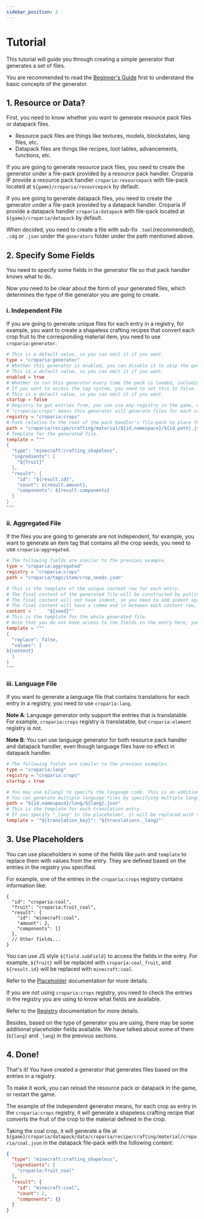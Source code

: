 ```yaml
---
sidebar_position: 2
---
```


# Tutorial

This tutorial will guide you through creating a simple generator that generates a set of files.

You are recommended to read the [Beginner's Guide](./) first to understand the basic concepts of the generator.

## 1. Resource or Data?

First, you need to know whether you want to generate resource pack files or datapack files.

- Resource pack files are things like textures, models, blockstates, lang files, etc.
- Datapack files are things like recipes, loot tables, advancements, functions, etc.

If you are going to generate resource pack files, you need to create the generator under a file-pack provided by a
resource pack handler. Croparia IF provide a resource pack handler `croparia:resourcepack` with file-pack located at
`${game}/croparia/resourcepack` by default.

If you are going to generate datapack files, you need to create the generator under a file-pack provided by a
datapack handler. Croparia IF provide a datapack handler `croparia:datapack` with file-pack located at
`${game}/croparia/datapack` by default.

When decided, you need to create a file with sub-fix `.toml`(recommended), `.cdg` or `.json` under the `generators` folder under the
path mentioned above.

## 2. Specify Some Fields

You need to specify some fields in the generator file so that pack handler knows what to do.

Now you need to be clear about the form of your generated files, which determines the type of the generator you are
going to create.

### i. Independent File

If you are going to generate unique files for each entry in a registry, for example, you want to create a shapeless
crafting recipes that convert each crop fruit to the corresponding material item, you need to use `croparia:generator`.

```toml title="Toml Example: Convert Crop Fruit to Material"
# This is a default value, so you can omit it if you want.
type = "croparia:generator"
# Whether this generator is enabled, you can disable it to skip the generation.
# This is a default value, so you can omit it if you want.
enabled = true
# Whether to run this generator every time the pack is loaded, including the game startup.
# If you want to access the tag system, you need to set this to false.
# This is a default value, so you can omit it if you want.
startup = false
# Registry to get entries from, you can use any registry in the game, or a custom registry provided by a mod.
# "croparia:crops" means this generator will generate files for each crop in Croparia IF.
registry = "croparia:crops"
# Path relative to the root of the pack handler's file-pack to place the generated files.
path = "croparia/recipe/crafting/material/${id.namespace}/${id.path}.json"
# Template for the generated file.
template = """
{
  "type": "minecraft:crafting_shapeless",
  "ingredients": [
    "${fruit}"
  ],
  "result": {
    "id": "${result.id}",
    "count": ${result.amount},
    "components": ${result.components}
  }
}
"""
```

### ii. Aggregated File

If the files you are going to generate are not independent, for example, you want to generate an item tag that contains
all the crop seeds, you need to use `croparia:aggregated`.

```toml title="Toml Example: Item Tag for All Crop Seeds"
# The following fields are similar to the previous example.
type = "croparia:aggregated"
registry = "croparia:crops"
path = "croparia/tags/item/crop_seeds.json"

# This is the template of the unique content row for each entry.
# The final content of the generated file will be constructed by putting all the content rows together.
# The final content will not have indent, so you need to add indent spaces if necessary.
# The final content will have a comma and \n between each content row, so you don't need to add comma at the end of the content row.
content = '    "${seed}"'
# This is the template for the whole generated file.
# Note that you do not have access to the fields in the entry here, you can only use ${content} that represents the final content constructed by all the content rows.
template = """
{
  "replace": false,
  "values": [
${content}
  ]
}
"""
```

### iii. Language File

If you want to generate a language file that contains translations for each entry in a registry, you need to use
`croparia:lang`.

**Note A**: Language generator only support the entries that is translatable. For example, `croparia:crops` registry is
translatable, but `croparia:element` registry is not.

**Note B**: You can use language generator for both resource pack handler and datapack handler, even though language
files have no effect in datapack handler.

```toml title="Toml Example: Language File for Crops"
# The following fields are similar to the previous examples.
type = "croparia:lang"
registry = "croparia:crops"
startup = true

# You may use ${lang} to specify the language code. This is an additional placeholder field provided by language generator.
# You can generate multiple language files by specifying multiple languages separated by comma.
path = "${id.namespace}/lang/${lang}.json"
# This is the template for each translation entry.
# If you specify "_lang" in the placeholder, it will be replaced with the language code before the placeholder is handled with the entry.
template = '"${translation_key}": "${translations._lang}"'
```

## 3. Use Placeholders

You can use placeholders in some of the fields like `path` and `template` to replace them with values from the entry.
They are defined based on the entries in the registry you specified.

For example, one of the entries in the `croparia:crops` registry contains information like:

```json5 title="For understanding only, actual implementation is more complicated"
{
  "id": "croparia:coal",
  "fruit": "croparia:fruit_coal",
  "result": {
    "id": "minecraft:coal",
    "amount": 2,
    "components": []
  },
  // Other fields...
}
```

You can use JS style `${field.subField}` to access the fields in the entry. For example, `${fruit}` will be replaced with
`croparia:coal_fruit`, and `${result.id}` will be replaced with `minecraft:coal`.

Refer to the [Placeholder](./placeholder) documentation for more details.

If you are not using `croparia:crops` registry, you need to check the entries in the registry you are using to know what
fields are available.

Refer to the [Registry](./registry) documentation for more details.

Besides, based on the type of generator you are using, there may be some additional placeholder fields available. We have
talked about some of them (`${lang}` and `_lang`) in the previous sections.

## 4. Done!

That's it! You have created a generator that generates files based on the entries in a registry.

To make it work, you can reload the resource pack or datapack in the game, or restart the game.

The example of the independent generator means, for each crop as entry in the `croparia:crops` registry, it will
generate a shapeless crafting recipe that converts the fruit of the crop to the material defined in the crop.

Taking the coal crop, it will generate a file at
`${game}/croparia/datapack/data/croparia/recipe/crafting/material/croparia/coal.json` in the datapack file-pack with the
following content:

```json
{
  "type": "minecraft:crafting_shapeless",
  "ingredients": [
    "croparia:fruit_coal"
  ],
  "result": {
    "id": "minecraft:coal",
    "count": 2,
    "components": {}
  }
}
```